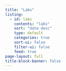 ```yaml
---
title: "Labs"
listing:
  - id: labs
    contents: "labs"
    sort: "date desc"
    type: default
    categories: true
    sort-ui: false
    filter-ui: false
    feed: true
page-layout: full
title-block-banner: false
---
```


